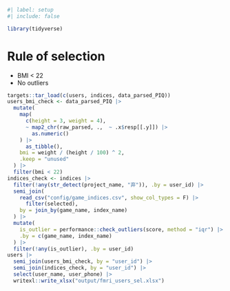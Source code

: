 ```r
#| label: setup
#| include: false

library(tidyverse)
```

# Rule of selection

* BMI < 22
* No outliers

```r
targets::tar_load(c(users, indices, data_parsed_PIQ))
users_bmi_check <- data_parsed_PIQ |>
  mutate(
    map(
      c(height = 3, weight = 4),
      ~ map2_chr(raw_parsed, .,  ~ .x$resp[[.y]]) |>
        as.numeric()
    ) |>
      as_tibble(),
    bmi = weight / (height / 100) ^ 2,
    .keep = "unused"
  ) |>
  filter(bmi < 22)
indices_check <- indices |>
  filter(!any(str_detect(project_name, "弃")), .by = user_id) |>
  semi_join(
    read_csv("config/game_indices.csv", show_col_types = F) |>
      filter(selected),
    by = join_by(game_name, index_name)
  ) |>
  mutate(
    is_outlier = performance::check_outliers(score, method = "iqr") |> unclass(),
    .by = c(game_name, index_name)
  ) |>
  filter(!any(is_outlier), .by = user_id)
users |>
  semi_join(users_bmi_check, by = "user_id") |>
  semi_join(indices_check, by = "user_id") |>
  select(user_name, user_phone) |>
  writexl::write_xlsx("output/fmri_users_sel.xlsx")
```
